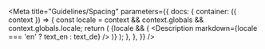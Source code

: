 

<Meta
  title="Guidelines/Spacing"
  parameters={{
    docs: {
      container: ({ context }) => {
        const locale = context && context.globals && context.globals.locale;
        return (
          <DocsContainer context={context}>
            {locale && (
              <Description markdown={locale === 'en' ? text_en : text_de} />
            )}
          </DocsContainer>
        );
      },
    },
  }}
/>
